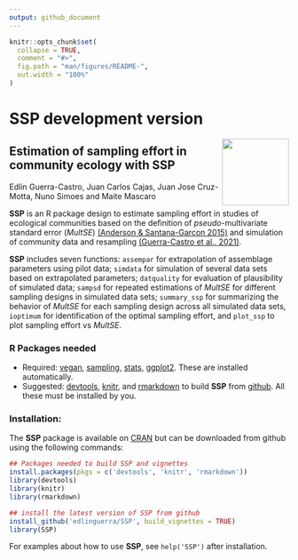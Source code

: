 ```yaml
---
output: github_document
---
```


<!-- README.md is generated from README.Rmd. Please edit that file -->

```r
knitr::opts_chunk$set(
  collapse = TRUE,
  comment = "#>",
  fig.path = "man/figures/README-",
  out.width = "100%"
)
```

# SSP development version

<img src="man/figures/SSP.png" align="right" width="120" />

## Estimation of sampling effort in community ecology with SSP

Edlin Guerra-Castro, Juan Carlos Cajas, Juan Jose Cruz-Motta, Nuno Simoes and Maite Mascaro

**SSP** is an R package design to estimate sampling effort in studies of ecological communities based on the definition of *pseudo*-multivariate standard error (*MultSE*) [(Anderson & Santana-Garcon 2015)](https://doi.org/10.1111/ele.12385) and simulation of community data and resampling [(Guerra-Castro et al., 2021)](https://doi.org/10.1111/ecog.05284).

**SSP** includes seven functions: `assempar` for extrapolation of assemblage parameters using pilot data; `simdata` for simulation of several data sets based on extrapolated parameters; `datquality` for evaluation of plausibility of simulated data; `sampsd` for repeated estimations of *MultSE* for different sampling designs in simulated data sets; `summary_ssp` for summarizing the behavior of *MultSE* for each sampling design across all simulated data sets, `ioptimum` for identification of the optimal sampling effort, and `plot_ssp` to plot sampling effort vs *MultSE*.

### R Packages needed 

-   Required: [vegan](https://CRAN.R-project.org/package=vegan), [sampling](https://CRAN.R-project.org/package=sampling), [stats](https://CRAN.R-project.org/package=STAT), [ggplot2](https://CRAN.R-project.org/package=ggplot2). These are installed automatically.
-   Suggested: [devtools](https://CRAN.R-project.org/package=devtools), [knitr](https://CRAN.R-project.org/package=knitr), and [rmarkdown](https://CRAN.R-project.org/package=rmarkdown) to build **SSP** from [github](https://github.com/edlinguerra/SSP). All these must be installed by you.

### Installation:

The **SSP** package is available on [CRAN](https://cran.r-project.org/) but can be downloaded from github using the following commands:

```r
## Packages needed to build SSP and vignettes
install.packages(pkgs = c('devtools', 'knitr', 'rmarkdown'))
library(devtools)
library(knitr)
library(rmarkdown)

## install the latest version of SSP from github
install_github('edlinguerra/SSP', build_vignettes = TRUE)
library(SSP)
```

For examples about how to use **SSP**, see `help('SSP')` after installation.
